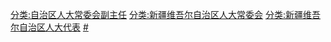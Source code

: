 [[分类:自治区人大常委会副主任|分类:自治区人大常委会副主任]]
[[分类:新疆维吾尔自治区人大常委会|分类:新疆维吾尔自治区人大常委会]]
[[分类:新疆维吾尔自治区人大代表|分类:新疆维吾尔自治区人大代表]]
[[分类:新疆维吾尔自治区各级人大常委会副主任|#]]